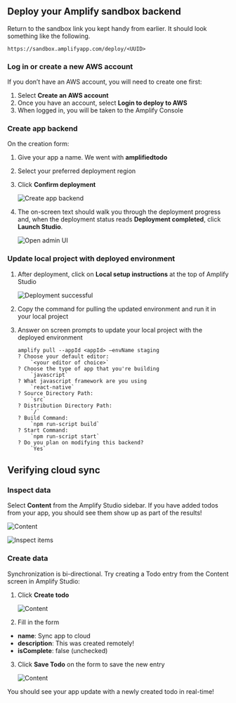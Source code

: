 ## Deploy your Amplify sandbox backend

Return to the sandbox link you kept handy from earlier. It should look something like the following.

```
https://sandbox.amplifyapp.com/deploy/<UUID>
```

### Log in or create a new AWS account

If you don’t have an AWS account, you will need to create one first:
1. Select **Create an AWS account**
2. Once you have an account, select **Login to deploy to AWS**
3. When logged in, you will be taken to the Amplify Console

### Create app backend
On the creation form:
<!-- // spell-checker: disable-next-line -->
1. Give your app a name. We went with **amplifiedtodo**
2. Select your preferred deployment region
3. Click **Confirm deployment**

    ![Create app backend](/images/lib/getting-started/reactnative/connect-to-cloud-create-app-backend.png)

4. The on-screen text should walk you through the deployment progress and, when the deployment status reads **Deployment completed**, click **Launch Studio**.

    ![Open admin UI](/images/lib/getting-started/reactnative/connect-to-cloud-open-amplify-studio.png)

### Update local project with deployed environment

1. After deployment, click on **Local setup instructions** at the top of Amplify Studio

    ![Deployment successful](/images/lib/getting-started/reactnative/local-setup-instructions.png)

2. Copy the command for pulling the updated environment and run it in your local project
3. Answer on screen prompts to update your local project with the deployed environment

    ```
    amplify pull --appId <appId> —envName staging
    ? Choose your default editor:
        `<your editor of choice>`
    ? Choose the type of app that you're building
        `javascript`
    ? What javascript framework are you using
        `react-native`
    ? Source Directory Path:
        `src`
    ? Distribution Directory Path:
        `/`
    ? Build Command:
        `npm run-script build`
    ? Start Command:
        `npm run-script start`
    ? Do you plan on modifying this backend?
        `Yes`
    ```

## Verifying cloud sync

### Inspect data

Select **Content** from the Amplify Studio sidebar. If you have added todos from your app, you should see them show up as part of the results!

![Content](/images/lib/getting-started/reactnative/add-api-verify-sync-sidebar.png)

![Inspect items](/images/lib/getting-started/reactnative/add-api-verify-sync-inspect-items.png)

### Create data

Synchronization is bi-directional. Try creating a Todo entry from the Content screen in Amplify Studio:
1. Click **Create todo**

    ![Content](/images/lib/getting-started/reactnative/add-api-verify-sync-create-todo.png)

2. Fill in the form
  - **name**: Sync app to cloud
  - **description**: This was created remotely!
  - **isComplete**: false (unchecked)
3. Click **Save Todo** on the form to save the new entry

    ![Content](/images/lib/getting-started/reactnative/add-api-verify-sync-save-todo.png)

You should see your app update with a newly created todo in real-time!